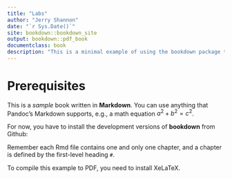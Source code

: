 ```yaml
--- 
title: "Labs"
author: "Jerry Shannon"
date: "`r Sys.Date()`"
site: bookdown::bookdown_site
output: bookdown::pdf_book
documentclass: book
description: "This is a minimal example of using the bookdown package to write a book. The output format for this example is bookdown::gitbook."
---
```


# Prerequisites

This is a _sample_ book written in **Markdown**. You can use anything that Pandoc's Markdown supports, e.g., a math equation $a^2 + b^2 = c^2$.

For now, you have to install the development versions of **bookdown** from Github:

Remember each Rmd file contains one and only one chapter, and a chapter is defined by the first-level heading `#`.

To compile this example to PDF, you need to install XeLaTeX.
